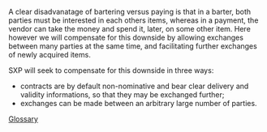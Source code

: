 A clear disadvanatage of bartering versus paying is that in a barter, both parties must be interested in each others items, whereas in a payment, the vendor can take the money and spend it, later, on some other item. Here however we will compensate for this downside by allowing exchanges between many parties at the same time, and facilitating further exchanges of newly acquired items. 

SXP will seek to compensate for this downside in three ways:
* contracts are by default non-nominative and bear clear delivery and validity informations, so that they may be exchanged further;
* exchanges can be made between an arbitrary large number of parties.

[[Glossary]]